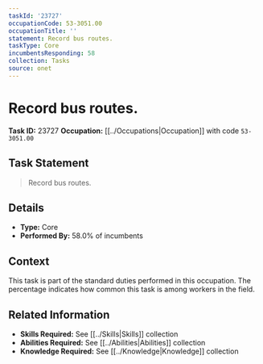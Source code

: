 ```yaml
---
taskId: '23727'
occupationCode: 53-3051.00
occupationTitle: ''
statement: Record bus routes.
taskType: Core
incumbentsResponding: 58
collection: Tasks
source: onet
---
```

# Record bus routes.

**Task ID:** 23727
**Occupation:** [[../Occupations|Occupation]] with code `53-3051.00`

## Task Statement

> Record bus routes.

## Details

- **Type:** Core
- **Performed By:** 58.0% of incumbents

## Context

This task is part of the standard duties performed in this occupation. The percentage indicates how common this task is among workers in the field.

## Related Information

- **Skills Required:** See [[../Skills|Skills]] collection
- **Abilities Required:** See [[../Abilities|Abilities]] collection
- **Knowledge Required:** See [[../Knowledge|Knowledge]] collection
